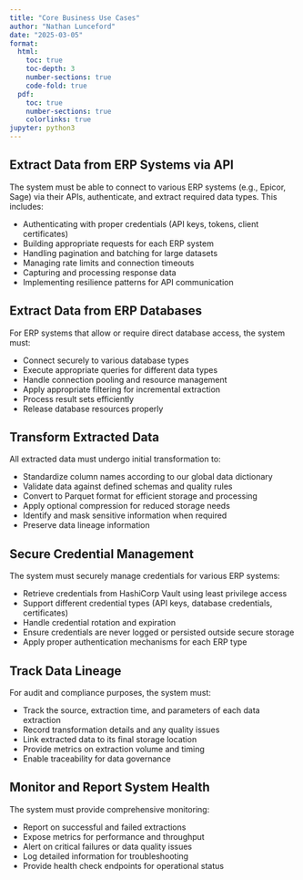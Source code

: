```yaml
---
title: "Core Business Use Cases"
author: "Nathan Lunceford"
date: "2025-03-05"
format:
  html:
    toc: true
    toc-depth: 3
    number-sections: true
    code-fold: true
  pdf:
    toc: true
    number-sections: true
    colorlinks: true
jupyter: python3
---
```


## Extract Data from ERP Systems via API

The system must be able to connect to various ERP systems (e.g., Epicor, Sage) via their APIs, authenticate, and extract required data types. This includes:

- Authenticating with proper credentials (API keys, tokens, client certificates)
- Building appropriate requests for each ERP system
- Handling pagination and batching for large datasets
- Managing rate limits and connection timeouts
- Capturing and processing response data
- Implementing resilience patterns for API communication

## Extract Data from ERP Databases

For ERP systems that allow or require direct database access, the system must:

- Connect securely to various database types
- Execute appropriate queries for different data types
- Handle connection pooling and resource management
- Apply appropriate filtering for incremental extraction
- Process result sets efficiently
- Release database resources properly

## Transform Extracted Data

All extracted data must undergo initial transformation to:

- Standardize column names according to our global data dictionary
- Validate data against defined schemas and quality rules
- Convert to Parquet format for efficient storage and processing
- Apply optional compression for reduced storage needs
- Identify and mask sensitive information when required
- Preserve data lineage information

## Secure Credential Management

The system must securely manage credentials for various ERP systems:

- Retrieve credentials from HashiCorp Vault using least privilege access
- Support different credential types (API keys, database credentials, certificates)
- Handle credential rotation and expiration
- Ensure credentials are never logged or persisted outside secure storage
- Apply proper authentication mechanisms for each ERP type

## Track Data Lineage

For audit and compliance purposes, the system must:

- Track the source, extraction time, and parameters of each data extraction
- Record transformation details and any quality issues
- Link extracted data to its final storage location
- Provide metrics on extraction volume and timing
- Enable traceability for data governance

## Monitor and Report System Health

The system must provide comprehensive monitoring:

- Report on successful and failed extractions
- Expose metrics for performance and throughput
- Alert on critical failures or data quality issues
- Log detailed information for troubleshooting
- Provide health check endpoints for operational status
